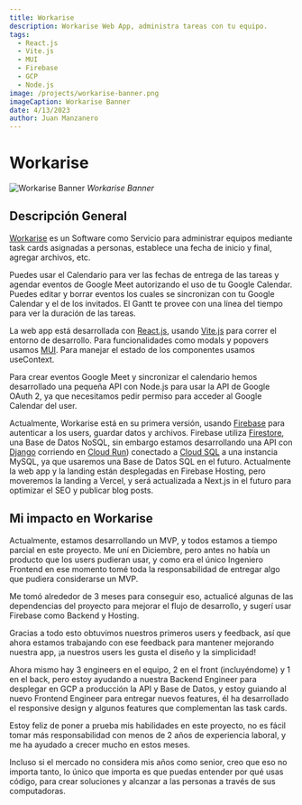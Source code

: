```yaml
---
title: Workarise
description: Workarise Web App, administra tareas con tu equipo.
tags:
  - React.js
  - Vite.js
  - MUI
  - Firebase
  - GCP
  - Node.js
image: /projects/workarise-banner.png
imageCaption: Workarise Banner
date: 4/13/2023
author: Juan Manzanero
---
```


# Workarise

![Workarise Banner](/projects/workarise-banner.png)
_Workarise Banner_

<PostData
  date='13 de Abril del 2023'
  author='Juan Manzanero'
  website='https://human-to-js.juancman.dev'
  github='https://github.com/juancmandev/human-to-js'
/>

## Descripción General

[Workarise](https://workarise.com) es un Software como Servicio para administrar equipos mediante task cards asignadas a personas, establece una fecha de inicio y final, agregar archivos, etc.

Puedes usar el Calendario para ver las fechas de entrega de las tareas y agendar eventos de Google Meet autorizando el uso de tu Google Calendar. Puedes editar y borrar eventos los cuales se sincronizan con tu Google Calendar y el de los invitados. El Gantt te provee con una línea del tiempo para ver la duración de las tareas.

La web app está desarrollada con [React.js](https://react.dev/), usando [Vite.js](https://vitejs.dev/) para correr el entorno de desarrollo. Para funcionalidades como modals y popovers usamos [MUI](https://mui.com/). Para manejar el estado de los componentes usamos useContext.

Para crear eventos Google Meet y sincronizar el calendario hemos desarrollado una pequeña API con Node.js para usar la API de Google OAuth 2, ya que necesitamos pedir permiso para acceder al Google Calendar del user.

Actualmente, Workarise está en su primera versión, usando [Firebase](https://firebase.google.com/) para autenticar a los users, guardar datos y archivos. Firebase utiliza [Firestore](https://firebase.google.com/docs/firestore), una Base de Datos NoSQL, sin embargo estamos desarrollando una API con [Django](https://www.djangoproject.com/) corriendo en [Cloud Run](https://cloud.google.com/run)) conectado a [Cloud SQL](https://cloud.google.com/sql) a una instancia MySQL, ya que usaremos una Base de Datos SQL en el futuro. Actualmente la web app y la landing están desplegadas en Firebase Hosting, pero moveremos la landing a Vercel, y será actualizada a Next.js in el futuro para optimizar el SEO y publicar blog posts.

## Mi impacto en Workarise

Actualmente, estamos desarrollando un MVP, y todos estamos a tiempo parcial en este proyecto. Me uní en Diciembre, pero antes no había un producto que los users pudieran usar, y como era el único Ingeniero Frontend en ese momento tomé toda la responsabilidad de entregar algo que pudiera considerarse un MVP.

Me tomó alrededor de 3 meses para conseguir eso, actualicé algunas de las dependencias del proyecto para mejorar el flujo de desarrollo, y sugerí usar Firebase como Backend y Hosting.

Gracias a todo esto obtuvimos nuestros primeros users y feedback, así que ahora estamos trabajando con ese feedback para mantener mejorando nuestra app, ¡a nuestros users les gusta el diseño y la simplicidad!

Ahora mismo hay 3 engineers en el equipo, 2 en el front (incluyéndome) y 1 en el back, pero estoy ayudando a nuestra Backend Engineer para desplegar en GCP a producción la API y Base de Datos, y estoy guiando al nuevo Frontend Engineer para entregar nuevos features, él ha desarrollado el responsive design y algunos features que complementan las task cards.

Estoy feliz de poner a prueba mis habilidades en este proyecto, no es fácil tomar más responsabilidad con menos de 2 años de experiencia laboral, y me ha ayudado a crecer mucho en estos meses.

Incluso si el mercado no considera mis años como senior, creo que eso no importa tanto, lo único que importa es que puedas entender por qué usas código, para crear soluciones y alcanzar a las personas a través de sus computadoras.
